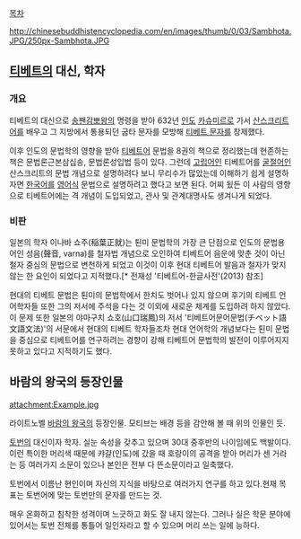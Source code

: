[[목차]]

http://chinesebuddhistencyclopedia.com/en/images/thumb/0/03/Sambhota.JPG/250px-Sambhota.JPG

== [[티베트]]의 대신, 학자 ==
=== 개요 ===
티베트의 대신으로 [[송짼감뽀]]왕의 명령을 받아 632년 [[인도]] [[카슈미르]]로 가서 [[산스크리트어]]를 배우고 그 지방에서 통용되던 굽타 문자를 모방해 [[티베트 문자]]를 창제했다. 

이후 인도의 문법학의 영향을 받아 [[티베트어]] 문법을 8권의 책으로 정리했는데 현존하는 책은 문법론근본삼십송, 문법론성입법 등이 있다. 그런데 [[고립어]]인 티베트어를 [[굴절어]]인 산스크리트의 문법 개념으로 설명하려다 보니 무리수가 많았는데 이해하기 쉽게 설명하자면 [[한국어]]를 [[영어]]식 문법으로 설명하려고 했다고 보면 된다. 어찌 됬든 이 사람의 영향으로 티베트어에는 격 개념이 도입되었고, 관사 및 관계대명사도 생겨나게 되었다.

=== 비판 ===
일본의 학자 이나바 쇼주(稲葉正就)는 퇸미 문법학의 가장 큰 단점으로 인도의 문법용어인 성음(聲音, varna)를 철자법 개념으로 오인하여 티베트어 음운에 맞춘 것이 아닌 철자 중심의 문법으로 변천하게 되었고 이것이 이후 현대 티베트어 발음과 철자가 맞지 않는 한 요인이 되었다고 지적했다.[* 전재성 '티베트어-한글사전'(2013) 참조] 

현대의 티베트 문법은 퇸미의 문법학에서 한치도 벗어나 있지 않으며 후기의 티베트 언어학자들 또한 그의 저서에 주석을 다는 것 이외에 새로운 체계를 도입하려 하지 않았다. 이 문제 또한 일본의 야마구치 쇼호(山口瑞鳳)의 저서 '티베트어문어문법(チベット語文語文法)'의 서문에서 현대의 티베트 학자들조차 현대 언어학의 개념보다는 퇸미 문법을 중심으로 티베트어를 연구하려는 경향이 강해 티베트어 문법학의 발전이 이루어지지 못하고 있다고 지적하기도 했다.

== 바람의 왕국의 등장인물 ==

attachment:Example.jpg

라이트노벨 [[바람의 왕국]]의 등장인물. 모티브는 배경 등을 감안해 볼 때 위의 인물인 듯.

[[토번]]의 대신이자 학자. 실눈 속성을 갖추고 있으며 30대 중후반의 나이임에도 백발이다. 이런 특이한 머리색 때문에 캬걀(인도)에 갔을 때 호랑이의 공격을 받아 머리가 센 거라는 등 여러가지 소문이 있으나 본인은 전부 다 뜬소문이라고 일축했다.

토번에서 이름난 현인이며 자신의 지식을 바탕으로 여러가지 연구를 하고 있다.현재 목표는 토번어에 맞는 토번만의 문자를 만드는 것.

매우 온화하고 침착한 성격이며 느긋하고 화도 잘 내지 않는다. 그러나 실은 학문 분야에 있어서는 토번 전체를 통틀어 일인자라고 할 수 있으며 머리 쓰는 일에 능하다.
